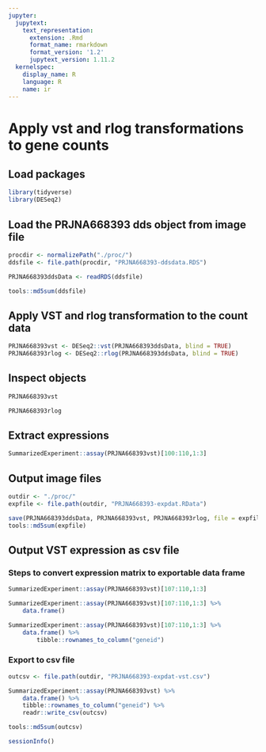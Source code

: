 ```yaml
---
jupyter:
  jupytext:
    text_representation:
      extension: .Rmd
      format_name: rmarkdown
      format_version: '1.2'
      jupytext_version: 1.11.2
  kernelspec:
    display_name: R
    language: R
    name: ir
---
```



# Apply vst and rlog transformations to gene counts


## Load packages

```r
library(tidyverse)
library(DESeq2)
```

## Load the PRJNA668393 dds object from image file

```r
procdir <- normalizePath("./proc/")
ddsfile <- file.path(procdir, "PRJNA668393-ddsdata.RDS")

PRJNA668393ddsData <- readRDS(ddsfile)

tools::md5sum(ddsfile)
```

## Apply VST and rlog transformation to the count data

```r
PRJNA668393vst <- DESeq2::vst(PRJNA668393ddsData, blind = TRUE)
PRJNA668393rlog <- DESeq2::rlog(PRJNA668393ddsData, blind = TRUE)
```

## Inspect objects

```r
PRJNA668393vst
```

```r
PRJNA668393rlog
```

## Extract expressions

```r
SummarizedExperiment::assay(PRJNA668393vst)[100:110,1:3]
```

## Output image files

```r
outdir <- "./proc/"
expfile <- file.path(outdir, "PRJNA668393-expdat.RData")

save(PRJNA668393ddsData, PRJNA668393vst, PRJNA668393rlog, file = expfile)
tools::md5sum(expfile)
```
## Output VST expression as csv file


### Steps to convert expression matrix to exportable data frame

```r
SummarizedExperiment::assay(PRJNA668393vst)[107:110,1:3]
```

```r
SummarizedExperiment::assay(PRJNA668393vst)[107:110,1:3] %>%
    data.frame()
```

```r
SummarizedExperiment::assay(PRJNA668393vst)[107:110,1:3] %>%
    data.frame() %>%
        tibble::rownames_to_column("geneid") 
```

### Export to csv file

```r
outcsv <- file.path(outdir, "PRJNA668393-expdat-vst.csv")

SummarizedExperiment::assay(PRJNA668393vst) %>%
    data.frame() %>%
    tibble::rownames_to_column("geneid") %>%
    readr::write_csv(outcsv)

tools::md5sum(outcsv)
```




```r
sessionInfo()
```
